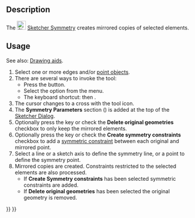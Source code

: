 <languages/>
<translate>

<!--T:6-->
{{Docnav
|[[Sketcher_Offset|Offset]]
|[[Sketcher_RemoveAxesAlignment|Remove Axes Alignment]]
|[[Sketcher_Workbench|Sketcher]]
|IconL=Sketcher_Offset.svg
|IconR=Sketcher_RemoveAxesAlignment.svg
|IconC=Workbench_Sketcher.svg
}}

<!--T:1-->
{{GuiCommand
|Name=Sketcher Symmetry
|MenuLocation=Sketch → Sketcher Tools → Mirror
|Workbenches=[[Sketcher_Workbench|Sketcher]]
|Shortcut={{KEY|Z}} {{KEY|S}}
|Version=0.16
|SeeAlso=[[Sketcher_MirrorSketch|Sketcher MirrorSketch]]
}}

==Description== <!--T:11-->

<!--T:2-->
The [[Image:Sketcher_Symmetry.svg|24px]] [[Sketcher_Symmetry|Sketcher Symmetry]] creates mirrored copies of selected elements.

==Usage== <!--T:10--> 

<!--T:14-->
See also: [[Sketcher_Workbench#Drawing_aids|Drawing aids]].

<!--T:3-->
# Select one or more edges and/or [[Sketcher_CreatePoint|point objects]].
# There are several ways to invoke the tool:
#* Press the {{Button|[[Image:Sketcher_Symmetry.svg|16px]] [[Sketcher_Symmetry|Mirror]]}} button.
#* Select the {{MenuCommand|Sketch → Sketcher Tools → [[Image:Sketcher_Symmetry.svg|16px]] Mirror}} option from the menu.
#* The keyboard shortcut: {{KEY|Z}} then {{KEY|S}}.
# The cursor changes to a cross with the tool icon.
# The '''Symmetry Parameters''' section ({{Version|1.0}}) is added at the top of the [[Sketcher_Dialog|Sketcher Dialog]].
# Optionally press the {{KEY|U}} key or check the '''Delete original geometries''' checkbox to only keep the mirrored elements. {{Version|1.0}}
# Optionally press the {{KEY|J}} key or check the '''Create symmetry constraints''' checkbox to add a [[Sketcher_ConstrainSymmetric|symmetric constraint]] between each original and mirrored point. {{Version|1.0}}
# Select a line or a sketch axis to define the symmetry line, or a point to define the symmetry point.
# Mirrored copies are created. Constraints restricted to the selected elements are also processed.
#* If '''Create Symmetry constraints''' has been selected symmetric constraints are added.
#* If '''Delete original geometries''' has been selected the original geometry is removed.


<!--T:7-->
{{Docnav
|[[Sketcher_Offset|Offset]]
|[[Sketcher_RemoveAxesAlignment|Remove Axes Alignment]]
|[[Sketcher_Workbench|Sketcher]]
|IconL=Sketcher_Offset.svg
|IconR=Sketcher_RemoveAxesAlignment.svg
|IconC=Workbench_Sketcher.svg
}}

</translate>
{{Sketcher_Tools_navi{{#translation:}}}}
{{Userdocnavi{{#translation:}}}}